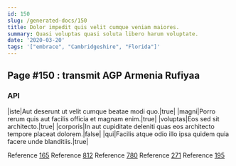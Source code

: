 ```yaml
---
id: 150
slug: /generated-docs/150
title: Dolor impedit quis velit cumque veniam maiores.
summary: Quasi voluptas quasi soluta libero harum voluptate.
date: '2020-03-20'
tags: '["embrace", "Cambridgeshire", "Florida"]'
---
```

## Page #150 : transmit AGP Armenia Rufiyaa

### API

|iste|Aut deserunt ut velit cumque beatae modi quo.|true|
|magni|Porro rerum quis aut facilis officia et magnam enim.|true|
|voluptas|Eos sed sit architecto.|true|
|corporis|In aut cupiditate deleniti quas eos architecto tempore placeat dolorem.|false|
|qui|Facilis atque odio illo ipsa quidem quia facere unde blanditiis.|true|

Reference [165](/generated-docs/165)
Reference [812](/generated-docs/812)
Reference [780](/generated-docs/780)
Reference [271](/generated-docs/271)
Reference [195](/generated-docs/195)



